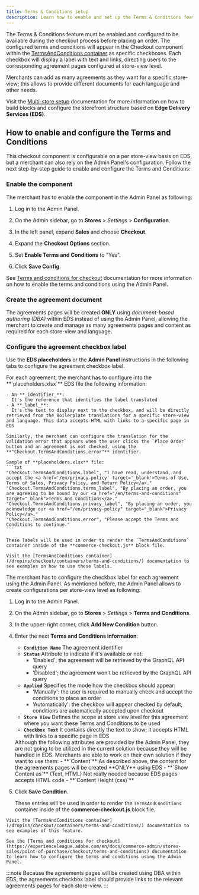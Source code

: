 ```yaml
---
title: Terms & Conditions setup
description: Learn how to enable and set up the Terms & Conditions feature.
---
```



The Terms & Conditions feature must be enabled and configured to be available during the checkout process before placing an order.
The configured terms and conditions will appear in the Checkout component within the [TermsAndConditions container](/dropins/checkout/containers/terms-and-conditions/) as specific checkboxes. Each checkbox will display a label with text and links, directing users to the corresponding agreement pages configured at store-view level.

<Aside type="tip" title="TermsAndConditions configurable on a per store-view basis">
  Merchants can add as many agreements as they want for a specific store-view; this allows to provide different documents for each language and other needs.

  Visit the [Multi-store setup](/merchants/get-started/multistore/) documentation for more information on how to build blocks and configure the storefront structure based on **Edge Delivery Services (EDS)**.
</Aside>

## How to enable and configure the Terms and Conditions

This checkout component is configurable on a per store-view basis on EDS, but a merchant can also rely on the Admin Panel's configuration. Follow the next step-by-step guide to enable and configure the Terms and Conditions:

<Tasks>

<Task>

### Enable the component

The merchant has to enable the component in the Admin Panel as following:

<Steps>

1. Log in to the Admin Panel.

1. On the Admin sidebar, go to **Stores** > _Settings_ > **Configuration**.

1. In the left panel, expand **Sales** and choose **Checkout**.

1. Expand the **Checkout Options** section.

1. Set **Enable Terms and Conditions** to "Yes".

1. Click **Save Config**.

</Steps>

See [Terms and conditions for checkout](https://experienceleague.adobe.com/en/docs/commerce-admin/stores-sales/point-of-purchase/checkout/terms-and-conditions) documentation for more information on how to enable the terms and conditions using the Admin Panel.

</Task>

<Task>

### Create the agreement document

The agreements pages will be created **ONLY** using _document-based authoring (DBA)_ within EDS instead of using the Admin Panel, allowing the merchant to create and manage as many agreements pages and content as required for each store-view and language.

</Task>

<Task>

### Configure the agreement checkbox label

Use the **EDS placeholders** or the **Admin Panel** instructions in the following tabs to configure the agreement checkbox label.

<Tabs>
  <TabItem label="Using EDS placeholders" default>
    For each agreement, the merchant has to configure into the **`placeholders.xlsx`** EDS file the following information:

    - An **_identifier_**:
      It's the reference that identifies the label translated
    - A **_label_**:
      It's the text to display next to the checkbox, and will be directly retrieved from the Boilerplate translations for a specific store-view and language. This data accepts HTML with links to a specific page in EDS

    Similarly, the merchant can configure the translation for the validation error that appears when the user clicks the `Place Order` button and an agreement is not checked, using the **"Checkout.TermsAndConditions.error"** identifier.

    Sample of **placeholders.xlsx** file:
    ```txt
    "Checkout.TermsAndConditions.label", "I have read, understand, and accept the <a href='/en/privacy-policy' target='_blank'>Terms of Use, Terms of Sales, Privacy Policy, and Return Policy</a>."
    "Checkout.TermsAndConditions.terms_label", "By placing an order, you are agreeing to be bound by our <a href="/en/terms-and-conditions" target="_blank">Terms And Conditions</a>."
    "Checkout.TermsAndConditions.privacy_label", "By placing an order, you acknowledge our <a href="/en/privacy-policy" target="_blank">Privacy Policy</a>."
    "Checkout.TermsAndConditions.error", "Please accept the Terms and Conditions to continue."
    ```

    These labels will be used in order to render the `TermsAndConditions` container inside of the **commerce-checkout.js** block file.

    Visit the [TermsAndConditions container](/dropins/checkout/containers/terms-and-conditions/) documentation to see examples on how to use these labels.
  </TabItem>
  <TabItem label="Using the Admin Panel">
  The merchant has to configure the checkbox label for each agreement using the Admin Panel. As mentioned before, the Admin Panel allows to create configurations per store-view level as following:

  1. Log in to the Admin Panel.

  1. On the Admin sidebar, go to **Stores** > _Settings_ > **Terms and Conditions**.

  1. In the upper-right corner, click **Add New Condition** button.

  1. Enter the next **Terms and Conditions information**:
      - **`Condition Name`**
        The agreement identifier
      - **`Status`**
        Attribute to indicate if it's available or not:
        - 'Enabled'; the agreement will be retrieved by the GraphQL API query
        - 'Disabled'; the agreement won't be retrieved by the GraphQL API query
      - **`Applied`**
        Specifies the mode how the checkbox should appear:
        - 'Manually': the user is required to manually check and accept the conditions to place an order
        - 'Automatically': the checkbox will appear checked by default, conditions are automatically accepted upon checkout
      - **`Store View`**
        Defines the scope at store view level for this agreement where you want these Terms and Conditions to be used
      - **`Checkbox Text`**
        It contains directly the text to show; it accepts HTML with links to a specific page in EDS

      <Aside type="note" title="Some attributes are not used">
        Although the following attributes are provided by the Admin Panel, they are not going to be utilized in the current solution because they will be handled in EDS. Merchants are able to work on their own solution if they want to use them:
        - **`Content`**
          As described above, the content for the agreements pages will be created **ONLY** using EDS
        - **`Show Content as`** (Text, HTML)
          Not really needed because EDS pages accepts HTML code
        - **`Content Height (css)`**
      </Aside>

  1. Click **Save Condition**.

      These entries will be used in order to render the `TermsAndConditions` container inside of the **commerce-checkout.js** block file.

    Visit the [TermsAndConditions container](/dropins/checkout/containers/terms-and-conditions/) documentation to see examples of this feature.

    See the [Terms and conditions for checkout](https://experienceleague.adobe.com/en/docs/commerce-admin/stores-sales/point-of-purchase/checkout/terms-and-conditions) documentation to learn how to configure the terms and conditions using the Admin Panel.
  </TabItem>
</Tabs>

:::note
Because the agreements pages will be created using DBA within EDS, the agreements checkbox label should provide links to the relevant agreements pages for each store-view.
:::

</Task>
</Tasks>
